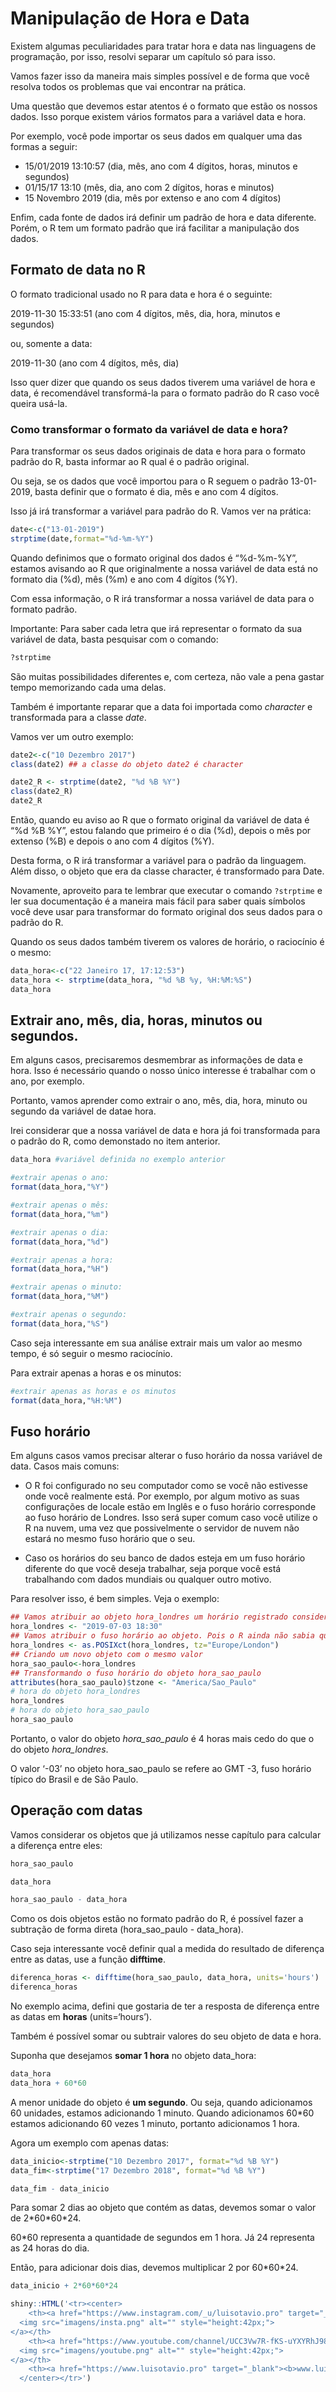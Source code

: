 # Manipulação de Hora e Data

Existem algumas peculiaridades para tratar hora e data nas linguagens de programação, por isso, resolvi separar um capítulo só para isso.

Vamos fazer isso da maneira mais simples possível e de forma que você resolva todos os problemas que vai encontrar na prática.

Uma questão que devemos estar atentos é o formato que estão os nossos dados. Isso porque existem vários formatos para a variável data e hora.

Por exemplo, você pode importar os seus dados em qualquer uma das formas a seguir:

- 15/01/2019 13:10:57 (dia, mês, ano com 4 dígitos, horas, minutos e segundos)
- 01/15/17 13:10 (mês, dia, ano com 2 dígitos, horas e minutos)
- 15 Novembro 2019 (dia, mês por extenso e ano com 4 dígitos)

Enfim, cada fonte de dados irá definir um padrão de hora e data diferente. Porém, o R tem um formato padrão que irá facilitar a manipulação dos dados.

## Formato de data no R

O formato tradicional usado no R para data e hora é o seguinte:

2019-11-30 15:33:51 (ano com 4 dígitos, mês, dia, hora, minutos e segundos)

ou, somente a data:

2019-11-30 (ano com 4 dígitos, mês, dia)

Isso quer dizer que quando os seus dados tiverem uma variável de hora e data, é recomendável transformá-la para o formato padrão do R caso você queira usá-la.

### Como transformar o formato da variável de data e hora?

Para transformar os seus dados originais de data e hora para o formato padrão do R, basta informar ao R qual é o padrão original. 

Ou seja, se os dados que você importou para o R seguem o padrão 13-01-2019, basta definir que o formato é dia, mês e ano com 4 dígitos.

Isso já irá transformar a variável para padrão do R. Vamos ver na prática:

```r
date<-c("13-01-2019")
strptime(date,format="%d-%m-%Y")
```

Quando definimos que o formato original dos dados é "%d-%m-%Y", estamos avisando ao R que originalmente a nossa variável de data está no formato dia (%d), mês (%m) e ano com 4 dígitos (%Y).

Com essa informação, o R irá transformar a nossa variável de data para o formato padrão.

Importante: Para saber cada letra que irá representar o formato da sua variável de data, basta pesquisar com o comando:
```r
?strptime
```

São muitas possibilidades diferentes e, com certeza, não vale a pena gastar tempo memorizando cada uma delas.

Também é importante reparar que a data foi importada como *character* e transformada para a classe *date*.

Vamos ver um outro exemplo:


```r
date2<-c("10 Dezembro 2017")
class(date2) ## a classe do objeto date2 é character

date2_R <- strptime(date2, "%d %B %Y")
class(date2_R)
date2_R
```

Então, quando eu aviso ao R que o formato original da variável de data é "%d %B %Y", estou falando que primeiro é o dia (%d), depois o mês por extenso (%B) e depois o ano com 4 dígitos (%Y).

Desta forma, o R irá transformar a variável para o padrão da linguagem. Além disso, o objeto que era da classe character, é transformado para Date.

Novamente, aproveito para te lembrar que executar o comando ```?strptime``` e ler sua documentação é a maneira mais fácil para saber quais símbolos você deve usar para transformar do formato original dos seus dados para o padrão do R.

Quando os seus dados também tiverem os valores de horário, o raciocínio é o mesmo:

```r
data_hora<-c("22 Janeiro 17, 17:12:53")
data_hora <- strptime(data_hora, "%d %B %y, %H:%M:%S")
data_hora

```

## Extrair ano, mês, dia, horas, minutos ou segundos.

Em alguns casos, precisaremos desmembrar as informações de data e hora. Isso é necessário quando o nosso único interesse é trabalhar com o ano, por exemplo.

Portanto, vamos aprender como extrair o ano, mês, dia, hora, minuto ou segundo da variável de datae hora.

Irei considerar que a nossa variável de data e hora já foi transformada para o padrão do R, como demonstado no item anterior.

```r
data_hora #variável definida no exemplo anterior

#extrair apenas o ano:
format(data_hora,"%Y")
```

```r
#extrair apenas o mês:
format(data_hora,"%m")
```

```r
#extrair apenas o dia:
format(data_hora,"%d")
```

```r
#extrair apenas a hora:
format(data_hora,"%H")
```

```r
#extrair apenas o minuto:
format(data_hora,"%M")
```

```r
#extrair apenas o segundo:
format(data_hora,"%S")
```

Caso seja interessante em sua análise extrair mais um valor ao mesmo tempo, é só seguir o mesmo raciocínio.

Para extrair apenas a horas e os minutos:

```r
#extrair apenas as horas e os minutos
format(data_hora,"%H:%M")
```


## Fuso horário

Em alguns casos vamos precisar alterar o fuso horário da nossa variável de data. Casos mais comuns:

- O R foi configurado no seu computador como se você não estivesse onde você realmente está. Por exemplo, por algum motivo as suas configurações de locale estão em Inglês e o fuso horário corresponde ao fuso horário de Londres. Isso será super comum caso você utilize o R na nuvem, uma vez que possivelmente o servidor de nuvem não estará no mesmo fuso horário que o seu.

- Caso os horários do seu banco de dados esteja em um fuso horário diferente do que você deseja trabalhar, seja porque você está trabalhando com dados mundiais ou qualquer outro motivo.

Para resolver isso, é bem simples. Veja o exemplo:

```r
## Vamos atribuir ao objeto hora_londres um horário registrado considerando o fuso horário de Londres
hora_londres <- "2019-07-03 18:30"  
## Vamos atribuir o fuso horário ao objeto. Pois o R ainda não sabia qual o fuso horário do objeto hora_londres.
hora_londres <- as.POSIXct(hora_londres, tz="Europe/London") 
## Criando um novo objeto com o mesmo valor
hora_sao_paulo<-hora_londres
## Transformando o fuso horário do objeto hora_sao_paulo
attributes(hora_sao_paulo)$tzone <- "America/Sao_Paulo"  
# hora do objeto hora_londres
hora_londres
# hora do objeto hora_sao_paulo
hora_sao_paulo  
```

Portanto, o valor do objeto *hora_sao_paulo* é 4 horas mais cedo do que o do objeto *hora_londres*. 

O valor '-03' no objeto hora_sao_paulo se refere ao GMT -3, fuso horário típico do Brasil e de São Paulo.

## Operação com datas

Vamos considerar os objetos que já utilizamos nesse capítulo para calcular a diferença entre eles:

```r
hora_sao_paulo
```

```r
data_hora
```

```r
hora_sao_paulo - data_hora
```

Como os dois objetos estão no formato padrão do R, é possível fazer a subtração de forma direta (hora_sao_paulo - data_hora).

Caso seja interessante você definir qual a medida do resultado de diferença entre as datas, use a função **difftime**. 

```r
diferenca_horas <- difftime(hora_sao_paulo, data_hora, units='hours')
diferenca_horas
```

No exemplo acima, defini que gostaria de ter a resposta de diferença entre as datas em **horas** (units='hours').

Também é possível somar ou subtrair valores do seu objeto de data e hora.

Suponha que desejamos **somar 1 hora** no objeto data_hora:

```r
data_hora
data_hora + 60*60
```

A menor unidade do objeto é **um segundo**. Ou seja, quando adicionamos 60 unidades, estamos adicionando 1 minuto. Quando adicionamos 60\*60 estamos adicionando 60 vezes 1 minuto, portanto adicionamos 1 hora. 

Agora um exemplo com apenas datas:

```r
data_inicio<-strptime("10 Dezembro 2017", format="%d %B %Y")
data_fim<-strptime("17 Dezembro 2018", format="%d %B %Y")

data_fim - data_inicio
```

Para somar 2 dias ao objeto que contém as datas, devemos somar o valor de 2\*60\*60\*24.

60*60 representa a quantidade de segundos em 1 hora. Já 24 representa as 24 horas do dia.

Então, para adicionar dois dias, devemos multiplicar 2 por 60\*60\*24.
```r
data_inicio + 2*60*60*24
```

```r
shiny::HTML('<tr><center>
    <th><a href="https://www.instagram.com/_u/luisotavio.pro" target="_blank">
  <img src="imagens/insta.png" alt="" style="height:42px;">
</a></th>
    <th><a href="https://www.youtube.com/channel/UCC3Vw7R-fKS-uYXYRhJ983A" target="_blank">
  <img src="imagens/youtube.png" alt="" style="height:42px;">
</a></th>
    <th><a href="https://www.luisotavio.pro" target="_blank"><b>www.luisotavio.pro</b></a></th>
  </center></tr>')
```